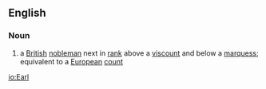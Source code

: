 ==English==
===Noun===
{{wikipedia}}
# a [[British]] [[nobleman]] next in [[rank]] above a [[viscount]] and below a [[marquess]]; equivalent to a [[European]] [[count]]

[[io:Earl]]